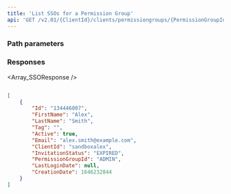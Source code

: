 ```yaml
---
title: 'List SSOs for a Permission Group'  
api: 'GET /v2.01/{ClientId}/clients/permissiongroups/{PermissionGroupId}/sso'  
---
```


  

### Path parameters  

<PermissionGroupId1 />  

### Responses  

<AccordionGroup><Accordion title="200 - ">  

<Array_SSOResponse /></Accordion></AccordionGroup>  

<ResponseExample>  

```json 200 -   

[
    {
        "Id": "134446007",
        "FirstName": "Alex",
        "LastName": "Smith",
        "Tag": "",
        "Active": true,
        "Email": "alex.smith@example.com",
        "ClientId": "sandboxalex",
        "InvitationStatus": "EXPIRED",
        "PermissionGroupId": "ADMIN",
        "LastLoginDate": null,
        "CreationDate": 1646232844
    }
]  

 ```  

</ResponseExample>
